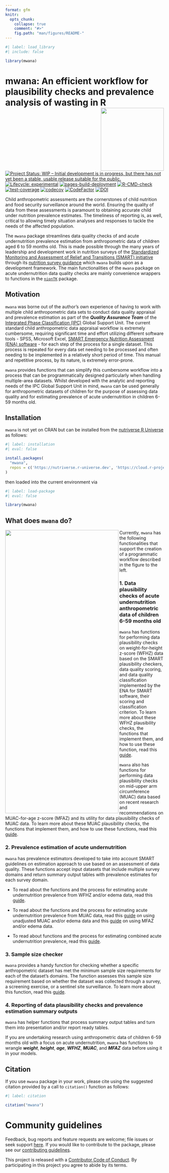 ```yaml
---
format: gfm
knitr:
  opts_chunk: 
    collapse: true
    comment: "#>"
    fig.path: "man/figures/README-"
---
```


<!-- README.md is generated from README.Rmd. Please edit that file -->
```r
#| label: load_library
#| include: false

library(mwana)
```

# mwana: An efficient workflow for plausibility checks and prevalence analysis of wasting in R <img src="man/figures/logo.png" align="right" width="200px" />

<!-- badges: start -->
[![Project Status: WIP – Initial development is in progress, but there has not yet been a stable, usable release suitable for the public.](https://www.repostatus.org/badges/latest/wip.svg)](https://www.repostatus.org/#wip)
[![Lifecycle: experimental](https://img.shields.io/badge/lifecycle-experimental-orange.svg)](https://lifecycle.r-lib.org/articles/stages.html#experimental)
[![pages-build-deployment](https://github.com/nutriverse/mwana/actions/workflows/pages/pages-build-deployment/badge.svg)](https://github.com/nutriverse/mwana/actions/workflows/pages/pages-build-deployment)
[![R-CMD-check](https://github.com/nutriverse/mwana/actions/workflows/R-CMD-check.yaml/badge.svg)](https://github.com/nutriverse/mwana/actions/workflows/R-CMD-check.yaml)
[![test-coverage](https://github.com/nutriverse/mwana/actions/workflows/test-coverage.yaml/badge.svg)](https://github.com/nutriverse/mwana/actions/workflows/test-coverage.yaml)
[![codecov](https://codecov.io/gh/nutriverse/mwana/graph/badge.svg?token=kUUp1WOlSi)](https://codecov.io/gh/nutriverse/mwana)
[![CodeFactor](https://www.codefactor.io/repository/github/nutriverse/mwana/badge)](https://www.codefactor.io/repository/github/nutriverse/mwana)
[![DOI](https://zenodo.org/badge/867609177.svg)](https://zenodo.org/badge/latestdoi/867609177)
<!-- badges: end -->

Child anthropometric assessments are the cornerstones of child nutrition and food security surveillance around the world. Ensuring the quality of data from these assessments is paramount to obtaining accurate child under nutrition prevalence estimates. The timeliness of reporting is, as well, critical to allowing timely situation analyses and responses to tackle the needs of the affected population.  

The `mwana` package streamlines data quality checks of and acute undernutrition prevalence estimation from anthropometric data of children aged 6 to 59 months old. This is made possible through the many years of leadership and development work in nutrition surveys of the [Standardized Monitoring and Assessment of Relief and Transitions (SMART) initiative](https://smartmethodology.org) through its [nutrition survey guidance](https://smartmethodology.org/survey-planning-tools/smart-methodology/) which `mwana` builds upon as a development framework. The main functionalities of the `mwana` package on acute undernutrition data quality checks are mainly convenience wrappers to functions in the [`nipnTK`](https://nutriverse.io/nipnTK) package.

## Motivation

`mwana` was borne out of the author’s own experience of having to work with multiple child anthropometric data sets to conduct data quality appraisal and prevalence estimation as part of the ***Quality Assurance Team*** of the [Integrated Phase Classification (IPC)](https://www.ipcinfo.org/) Global Support Unit. The current standard child anthropometric data appraisal workflow is extremely cumbersome, requiring significant time and effort utilizing different software tools - SPSS, Microsoft Excel, [SMART Emergency Nutrition Assessment (ENA) software](https://smartmethodology.org/survey-planning-tools/smart-emergency-nutrition-assessment/) - for each step of the process for a single dataset. This process is repeated for every data set needing to be processed and often needing to be implemented in a relatively short period of time. This manual and repetitive process, by its nature, is extremely error-prone.  

`mwana` provides functions that can simplify this cumbersome workflow into a process that can be programmatically designed particularly when handling multiple-area datasets. Whilst developed with the analytic and reporting needs of the IPC Global Support Unit in mind, `mwana` can be used generally for anthropometric datasets of children for the purpose of assessing data quality and for estimating prevalence of acute undernutrition in children 6-59 months old.

## Installation

`mwana` is not yet on CRAN but can be installed from the [nutriverse R Universe](https://nutriverse.r-universe.dev) as follows:

```r
#| label: installation
#| eval: false

install.packages(
  "mwana",
  repos = c('https://nutriverse.r-universe.dev', 'https://cloud.r-project.org')
)
```

then loaded into the current environment via

```r
#| label: load-package
#| eval: false

library(mwana)
```

## What does `mwana` do?

<img src="man/figures/workflow.png" width="360px" height="900px" align="left" />Currently, `mwana` has the following functionalities that support the creation of a programmatic workflow described in the figure to the left.

### 1. Data plausibility checks of acute undernutrition anthropometric data of children 6-59 months old

`mwana` has functions for performing data plausibility checks on weight-for-height z-score (WFHZ) data based on the SMART plausibility checkers, data quality scoring, and data quality classification implemented by the ENA for SMART software, their scoring and classification criterion. To learn more about these WFHZ plausibility checks, the functions that implement them, and how to use these function, read this [guide](https://nutriverse.io/mwana/articles/plausibility.html#plausibility-check-on-wfhz-data).

`mwana` also has functions for performing data plausibility checks on mid-upper arm circumference (MUAC) data based on recent research and recommendations on MUAC-for-age z-score (MFAZ) and its utility for data plausibility checks of MUAC data. To learn more about these MUAC plausibility checks, the functions that implement them, and how to use these functions, read this [guide](https://nutriverse.io/mwana/articles/plausibility.html#plausibility-check-on-mfaz-data).

### 2. Prevalence estimation of acute undernutrition

`mwana` has prevalence estimators developed to take into account SMART guidelines on estimation approach to use based on an assessment of data quality. These functions accept input datasets that include multiple survey domains and return summary output tables with prevalence estimates for each survey domain.

* To read about the functions and the process for estimating acute undernutrition prevalence from WFHZ and/or edema data, read this [guide](https://nutriverse.io/mwana/articles/prevalence.html#sec-prevalence-wfhz).

* To read about the functions and the process for estimating acute undernutrition prevalence from MUAC data, read this [guide](https://nutriverse.io/mwana/articles/prevalence.html#sec-prevalence-muac) on using unadjusted MUAC and/or edema data and this [guide](https://nutriverse.io/mwana/articles/prevalence.html#estimation-of-the-prevalence-of-wasting-based-on-mfaz) on using MFAZ and/or edema data.

* To read about functions and the process for estimating combined acute undernutrition prevalence, read this [guide](https://nutriverse.io/mwana/articles/prevalence.html#estimation-of-the-combined-prevalence-of-wasting).

### 3. Sample size checker

`mwana` provides a handy function for checking whether a specific anthropometric dataset has met the minimum sample size requirements for each of the dataset's domains. The function assesses this sample size requirement based on whether the dataset was collected through a survey, a screening exercise, or a sentinel site surveillance. To learn more about this function, read this [guide](https://nutriverse.io/mwana/articles/ipc_amn_check.html).

### 4. Reporting of data plausibility checks and prevalence estimation summary outputs

`mwana` has helper functions that process summary output tables and turn them into presentation and/or report ready tables. 

::: {.callout-tip}

If you are undertaking research using anthropometric data of children 6-59 months old with a focus on acute undernutrition, `mwana` has functions to wrangle ***weight***, ***height***, ***age***, ***WFHZ***, ***MUAC***, and ***MFAZ*** data before using it in your models.

:::

## Citation

If you use `mwana` package in your work, please cite using the suggested citation provided by a call to `citation()` function as follows:

```r
#| label: citation

citation("mwana")
```

# Community guidelines  

Feedback, bug reports and feature requests are welcome; file issues or seek support [here](https://github.com/nutriverse/mwana/issues). If you would like to contribute to the package, please see our [contributing guidelines](https://nutriverse.io/mwana/CONTRIBUTING.html).  

This project is released with a [Contributor Code of Conduct](https://nutriverse.io/mwana/CODE_OF_CONDUCT.html). By participating in this project you agree to abide by its terms.

